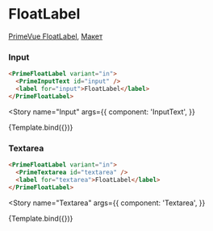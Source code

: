 

<Meta title="Prime/Form/FloatLabel" />

# FloatLabel

[PrimeVue FloatLabel](https://primevue.org/floatlabel), [Макет](<https://www.figma.com/design/4TYeki0MDLhfPGJstbIicf/UI-kit-PrimeFace-(DS)?node-id=2168-9279&m=dev>)

### Input

```html dark
<PrimeFloatLabel variant="in">
  <PrimeInputText id="input" />
  <label for="input">FloatLabel</label>
</PrimeFloatLabel>
```

<Story
  name="Input"
  args={{
    component: 'InputText',
  }}
>
  {Template.bind({})}
</Story>

### Textarea

```html dark
<PrimeFloatLabel variant="in">
  <PrimeTextarea id="textarea" />
  <label for="textarea">FloatLabel</label>
</PrimeFloatLabel>
```

<Story
  name="Textarea"
  args={{
    component: 'Textarea',
  }}
>
  {Template.bind({})}
</Story>
